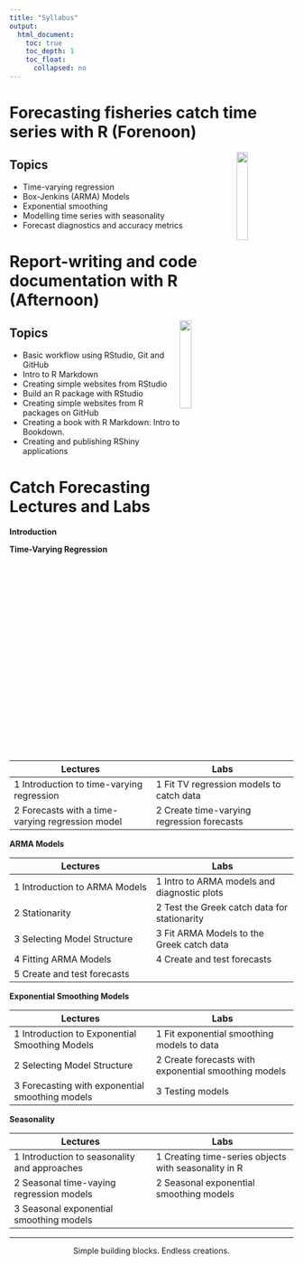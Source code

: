 ```yaml
---
title: "Syllabus"
output:
  html_document:
    toc: true
    toc_depth: 1
    toc_float:
      collapsed: no
---
```


# Forecasting fisheries catch time series with R (Forenoon)

<img style="float: right" src="images/fish-forecast.jpg" width=20%>

## Topics

- Time-varying regression
- Box-Jenkins (ARMA) Models
- Exponential smoothing
- Modelling time series with seasonality
- Forecast diagnostics and accuracy metrics


# Report-writing and code documentation with R (Afternoon)

<img style="float: right" src="images/tools-logo-transparent.png" width=20%>

## Topics

- Basic workflow using RStudio, Git and GitHub
- Intro to R Markdown
- Creating simple websites from RStudio
- Build an R package with RStudio
- Creating simple websites from R packages on GitHub
- Creating a book with R Markdown: Intro to Bookdown.
- Creating and publishing RShiny applications

# Catch Forecasting Lectures and Labs

<style>
.foo table {
  width: 100%
}
.foo td {
  width: 50%
}
</style>

**Introduction**

**Time-Varying Regression**

<div class="foo">

Lectures  | Labs
------------- | -------------
1 Introduction to time-varying regression  | 1 Fit TV regression models to catch data
2 Forecasts with a time-varying regression model  | 2 Create time-varying regression forecasts

**ARMA Models**

Lectures  | Labs
------------- | -------------
1 Introduction to ARMA Models  | 1 Intro to ARMA models and diagnostic plots
2 Stationarity  | 2 Test the Greek catch data for stationarity
3 Selecting Model Structure | 3 Fit ARMA Models to the Greek catch data
4 Fitting ARMA Models | 4 Create and test forecasts
5 Create and test forecasts | 

**Exponential Smoothing Models**

Lectures  | Labs
------------- | -------------
1 Introduction to Exponential Smoothing Models  | 1 Fit exponential smoothing models to data
2 Selecting Model Structure  | 2 Create forecasts with exponential smoothing models
3 Forecasting with exponential smoothing models | 3 Testing models

**Seasonality**

Lectures  | Labs
------------- | -------------
1 Introduction to seasonality and approaches  | 1 Creating time-series objects with seasonality in R
2 Seasonal time-vaying regression models  | 2 Seasonal exponential smoothing models
3 Seasonal exponential smoothing models | 
</div>

<hr>

<div style="text-align: center">
<i class="fas fa-cubes"></i> Simple building blocks. Endless creations. <i class="fas fa-cubes"></i>
</div>

